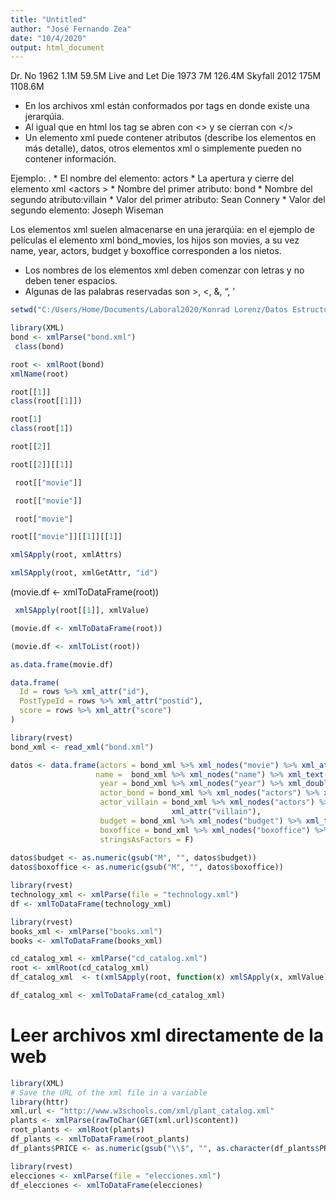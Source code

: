 ---
title: "Untitled"
author: "José Fernando Zea"
date: "10/4/2020"
output: html_document
---

<bond_movies>
<movie id="1">
<name>Dr. No</name>
<year>1962</year>
<actors bond="Sean Connery" villain="Joseph Wiseman"/>
<budget>1.1M</budget>
<boxoffice>59.5M</boxoffice>
</movie>
<movie id="2">
<name>Live and Let Die</name>
<year>1973</year>
<actors bond="Roger Moore" villain="Yaphet Kotto"/>
<budget>7M</budget>
<boxoffice>126.4M</boxoffice>
</movie>
<movie id="3">
<name>Skyfall</name>
<year>2012</year>
<actors bond="Daniel Craig" villain="Javier Bardem"/>
<budget>175M</budget>
<boxoffice>1108.6M</boxoffice>
</movie>
</bond_movies>

* En los archivos xml están conformados por tags en donde  existe una jerarqúia.
* Al igual que en html los tag se abren con <> y se cierran con </>
* Un elemento xml puede contener atributos (describe los elementos en más detalle), datos, otros elementos xml o simplemente pueden no contener información.

Ejemplo: <actors bond="Sean Connery" villain="Joseph Wiseman"/>.
* El nombre del elemento: actors
* La apertura y cierre del elemento xml <actors \>
* Nombre del primer atributo: bond
* Nombre del segundo atributo:villain
* Valor del primer atributo: Sean Connery
* Valor del segundo elemento: Joseph Wiseman

Los elementos xml suelen almacenarse en una jerarqúia: en el ejemplo de películas el elemento xml bond_movies, los hijos son  movies, a su vez name, year, actors, budget y boxoffice corresponden a los nietos.

* Los nombres de los elementos xml deben comenzar con letras y no deben tener espacios.
* Algunas de las palabras reservadas son >, <, &, ", '


```{r}
setwd("C:/Users/Home/Documents/Laboral2020/Konrad Lorenz/Datos Estructurados y No estructurados/Clase11")
```

```{r}
library(XML)
bond <- xmlParse("bond.xml")
 class(bond)
``` 


```{r}
root <- xmlRoot(bond)
xmlName(root)
```

```{r}
root[[1]]
class(root[[1]])
```

```{r}
root[1]
class(root[1])

```

```{r}
root[[2]]
```
```{r}
root[[2]][[1]]

```

```{r}
 root[["movie"]]
```

```{r}
 root[["movie"]]
```

```{r}
 root["movie"]
```


```{r}
root[["movie"]][[1]][[1]]
```

```{r}
xmlSApply(root, xmlAttrs)
```


```{r}
xmlSApply(root, xmlGetAttr, "id")
```


(movie.df <- xmlToDataFrame(root))


```{r}
 xmlSApply(root[[1]], xmlValue)
```

```{r}
(movie.df <- xmlToDataFrame(root))
```



```{r}
(movie.df <- xmlToList(root))
```

```{r}
as.data.frame(movie.df)
```


```{r}
data.frame(
  Id = rows %>% xml_attr("id"),
  PostTypeId = rows %>% xml_attr("postid"),
  score = rows %>% xml_attr("score")
)
```

```{r}
library(rvest)
bond_xml <- read_xml("bond.xml")
```

```{r}
datos <- data.frame(actors = bond_xml %>% xml_nodes("movie") %>% xml_attr("id"),
                   name =  bond_xml %>% xml_nodes("name") %>% xml_text(),
                    year = bond_xml %>% xml_nodes("year") %>% xml_double(),
                    actor_bond = bond_xml %>% xml_nodes("actors") %>% xml_attr("bond"),
                    actor_villain = bond_xml %>% xml_nodes("actors") %>%   
                                    xml_attr("villain"),
                    budget = bond_xml %>% xml_nodes("budget") %>% xml_text(),
                    boxoffice = bond_xml %>% xml_nodes("boxoffice") %>% xml_text(),   
                    stringsAsFactors = F) 
                   
datos$budget <- as.numeric(gsub("M", "", datos$budget))
datos$boxoffice <- as.numeric(gsub("M", "", datos$boxoffice))

```


```{r}
library(rvest)
technology_xml <- xmlParse(file = "technology.xml")
df <- xmlToDataFrame(technology_xml)

```

```{r}
library(rvest)
books_xml <- xmlParse("books.xml")
books <- xmlToDataFrame(books_xml)

```

```{r}
cd_catalog_xml <- xmlParse("cd_catalog.xml")
root <- xmlRoot(cd_catalog_xml)
df_catalog_xml  <- t(xmlSApply(root, function(x) xmlSApply(x, xmlValue)))
```

```{r}
df_catalog_xml <- xmlToDataFrame(cd_catalog_xml)

```

# Leer archivos xml directamente de la web 


```{r}
library(XML)
# Save the URL of the xml file in a variable
library(httr)
xml.url <- "http://www.w3schools.com/xml/plant_catalog.xml"
plants <- xmlParse(rawToChar(GET(xml.url)$content))
root_plants <- xmlRoot(plants)
df_plants <- xmlToDataFrame(root_plants)
df_plants$PRICE <- as.numeric(gsub("\\$", "", as.character(df_plants$PRICE)))
```
















```{r}
library(rvest)
elecciones <- xmlParse(file = "elecciones.xml")
df_elecciones <- xmlToDataFrame(elecciones)
```

